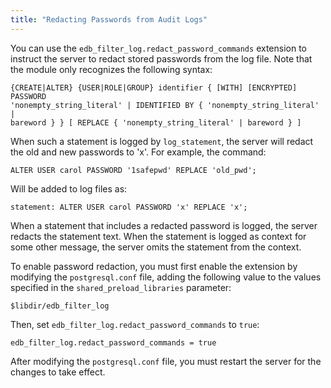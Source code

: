 ```yaml
---
title: "Redacting Passwords from Audit Logs"
---
```


<div id="redacting_passwords_from_audit_logs" class="registered_link"></div>




You can use the `edb_filter_log.redact_password_commands` extension to instruct the server to redact stored passwords from the log file. Note that the module only recognizes the following syntax:

``` text
{CREATE|ALTER} {USER|ROLE|GROUP} identifier { [WITH] [ENCRYPTED] PASSWORD
'nonempty_string_literal' | IDENTIFIED BY { 'nonempty_string_literal' |
bareword } } [ REPLACE { 'nonempty_string_literal' | bareword } ]
```

When such a statement is logged by `log_statement`, the server will redact the old and new passwords to 'x'. For example, the command:

``` text
ALTER USER carol PASSWORD '1safepwd' REPLACE 'old_pwd';
```

Will be added to log files as:

``` text
statement: ALTER USER carol PASSWORD 'x' REPLACE 'x';
```

When a statement that includes a redacted password is logged, the server redacts the statement text. When the statement is logged as context for some other message, the server omits the statement from the context.

To enable password redaction, you must first enable the extension by modifying the `postgresql.conf` file, adding the following value to the values specified in the `shared_preload_libraries` parameter:

``` text
$libdir/edb_filter_log
```

Then, set `edb_filter_log.redact_password_commands` to `true`:

``` text
edb_filter_log.redact_password_commands = true
```

After modifying the `postgresql.conf` file, you must restart the server for the changes to take effect.

